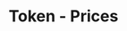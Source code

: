 ---
title: 'Token - Prices'
openapi: '/en/api-reference/openapi-en.json GET /v1/token/{chain}/{tokenAddress}/prices'
---